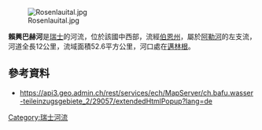 {{Coord|46.72306|N|8.18058|E|display=title}}
[[Image:Rosenlauital.jpg|right]]

'''賴興巴赫河'''是[[瑞士|瑞士]]的河流，位於該國中西部，流經[[伯恩州|伯恩州]]，屬於[[阿勒河|阿勒河]]的左支流，河道全長12公里，流域面積52.6平方公里，河口處在[[邁林根|邁林根]]。

==參考資料==
* https://api3.geo.admin.ch/rest/services/ech/MapServer/ch.bafu.wasser-teileinzugsgebiete_2/29057/extendedHtmlPopup?lang=de

{{Switzerland-geo-stub}}
[[Category:瑞士河流|Category:瑞士河流]]